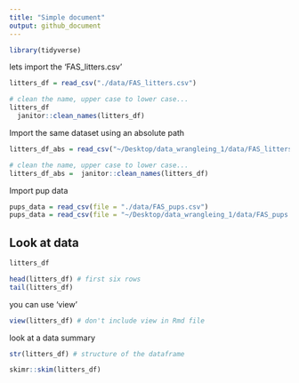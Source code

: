 ```yaml
---
title: "Simple document"
output: github_document
---
```

```r
library(tidyverse)
```

lets import the 'FAS_litters.csv'

```r
litters_df = read_csv("./data/FAS_litters.csv")

# clean the name, upper case to lower case...
litters_df 
  janitor::clean_names(litters_df)

```

Import the same dataset using an absolute path 


```r
litters_df_abs = read_csv("~/Desktop/data_wrangleing_1/data/FAS_litters.csv")

# clean the name, upper case to lower case...
litters_df_abs =  janitor::clean_names(litters_df)

```

Import pup data

```r
pups_data = read_csv(file = "./data/FAS_pups.csv")
pups_data = read_csv(file = "~/Desktop/data_wrangleing_1/data/FAS_pups.csv")
```

## Look at data

```r
litters_df

head(litters_df) # first six rows
tail(litters_df) 
```

you can use 'view'

```r
view(litters_df) # don't include view in Rmd file 
```

look at a data summary 

```r
str(litters_df) # structure of the dataframe

skimr::skim(litters_df)
```

